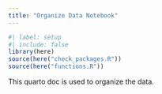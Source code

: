 ```yaml
---
title: "Organize Data Notebook"
---
```


```r
#| label: setup
#| include: false
library(here)
source(here("check_packages.R"))
source(here("functions.R"))
```

This quarto doc is used to organize the data.